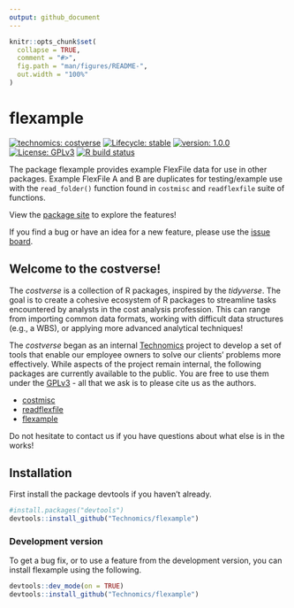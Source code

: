 ```yaml
---
output: github_document
---
```


<!-- README.md is generated from README.Rmd. Please edit that file -->

```r
knitr::opts_chunk$set(
  collapse = TRUE,
  comment = "#>",
  fig.path = "man/figures/README-",
  out.width = "100%"
)
```

# flexample

<!-- badges: start -->
[![technomics: costverse](https://img.shields.io/badge/technomics-costverse-EAC435.svg)](https://github.com/technomics)
[![Lifecycle: stable](https://img.shields.io/badge/lifecycle-stable-brightgreen.svg)](https://www.tidyverse.org/lifecycle/#stable)
[![version: 1.0.0](https://img.shields.io/badge/version-1.0.0-blue.svg)]()
[![License: GPLv3](https://img.shields.io/badge/License-GPLv3-blue.svg)](https://opensource.org/licenses/GPL-3.0)
[![R build status](https://github.com/Technomics/flexample/workflows/R-CMD-check/badge.svg)](https://github.com/Technomics/flexample/actions)
<!-- badges: end -->

The package flexample provides example FlexFile data for use in other packages. Example FlexFile A and B are duplicates for testing/example use with the `read_folder()` function found in `costmisc` and `readflexfile` suite of functions.

View the [package site](https://technomics.github.io/flexample/) to
explore the features\!

If you find a bug or have an idea for a new feature, please use the
[issue board](https://github.com/Technomics/flexample/issues).

## Welcome to the costverse\!

The *costverse* is a collection of R packages, inspired by the
*tidyverse*. The goal is to create a cohesive ecosystem of R packages to
streamline tasks encountered by analysts in the cost analysis
profession. This can range from importing common data formats, working
with difficult data structures (e.g., a WBS), or applying more advanced
analytical techniques\!

The *costverse* began as an internal
[Technomics](https://www.technomics.net/) project to develop a set of
tools that enable our employee owners to solve our clients’ problems
more effectively. While aspects of the project remain internal, the
following packages are currently available to the public. You are free
to use them under the
[GPLv3](https://www.gnu.org/licenses/gpl-3.0.en.html) - all that we ask
is to please cite us as the authors.

  - [costmisc](https://github.com/Technomics/costmisc/)
  - [readflexfile](https://github.com/Technomics/readflexfile/)
  - [flexample](https://github.com/Technomics/flexample/)

Do not hesitate to contact us if you have questions about what else is
in the works\!

## Installation

First install the package devtools if you haven't already.

```r
#install.packages("devtools")
devtools::install_github("Technomics/flexample")

```

### Development version

To get a bug fix, or to use a feature from the development version, you can install flexample using the following. 

```r
devtools::dev_mode(on = TRUE)
devtools::install_github("Technomics/flexample")
```

